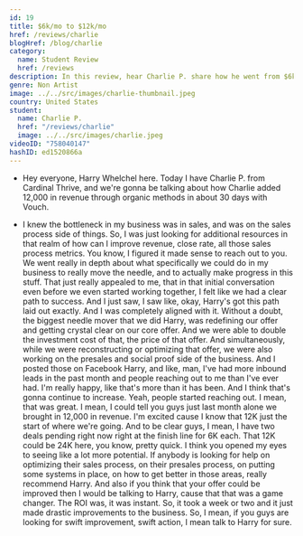 ```yaml
---
id: 19
title: $6k/mo to $12k/mo
href: /reviews/charlie
blogHref: /blog/charlie
category:
  name: Student Review
  href: /reviews
description: In this review, hear Charlie P. share how he went from $6k/mo to $12k/mo in less than 30 days helping accountants build 6 figure practices.
genre: Non Artist
image: ../../src/images/charlie-thumbnail.jpeg
country: United States
student:
  name: Charlie P.
  href: "/reviews/charlie"
  image: ../../src/images/charlie.jpeg
videoID: "758040147"
hashID: ed1520866a
---
```


- Hey everyone, Harry Whelchel here. Today I have Charlie P. from Cardinal Thrive, and we're gonna be talking about how Charlie added 12,000 in revenue through organic methods in about 30 days with Vouch.

- I knew the bottleneck in my business was in sales, and was on the sales process side of things. So, I was just looking for additional resources in that realm of how can I improve revenue, close rate, all those sales process metrics. You know, I figured it made sense to reach out to you. We went really in depth about what specifically we could do in my business to really move the needle, and to actually make progress in this stuff. That just really appealed to me, that in that initial conversation even before we even started working together, I felt like we had a clear path to success. And I just saw, I saw like, okay, Harry's got this path laid out exactly. And I was completely aligned with it. Without a doubt, the biggest needle mover that we did Harry, was redefining our offer and getting crystal clear on our core offer. And we were able to double the investment cost of that, the price of that offer. And simultaneously, while we were reconstructing or optimizing that offer, we were also working on the presales and social proof side of the business. And I posted those on Facebook Harry, and like, man, I've had more inbound leads in the past month and people reaching out to me than I've ever had. I'm really happy, like that's more than it has been. And I think that's gonna continue to increase. Yeah, people started reaching out. I mean, that was great. I mean, I could tell you guys just last month alone we brought in 12,000 in revenue. I'm excited cause I know that 12K just the start of where we're going. And to be clear guys, I mean, I have two deals pending right now right at the finish line for 6K each. That 12K could be 24K here, you know, pretty quick. I think you opened my eyes to seeing like a lot more potential. If anybody is looking for help on optimizing their sales process, on their presales process, on putting some systems in place, on how to get better in those areas, really recommend Harry. And also if you think that your offer could be improved then I would be talking to Harry, cause that that was a game changer. The ROI was, it was instant. So, it took a week or two and it just made drastic improvements to the business. So, I mean, if you guys are looking for swift improvement, swift action, I mean talk to Harry for sure.
